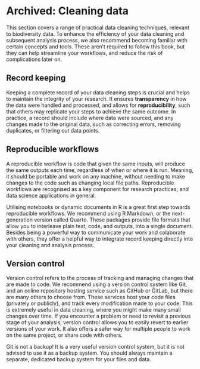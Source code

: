 # Archived: Cleaning data

This section covers a range of practical data cleaning techniques, relevant to
biodiversity data. To enhance the efficiency of your data cleaning and
subsequent analysis process, we also recommend becoming familiar with certain
concepts and tools. These aren't required to follow this book, but they can help
streamline your workflows, and reduce the risk of complications later on. 

## Record keeping

Keeping a complete record of your data cleaning steps is crucial and helps to
maintain the integrity of your research. It ensures **transparency** in how the
data were handled and processed, and allows for **reproducibility**, such that
others may replicate your steps to achieve the same outcome. In practice, a
record should include where data were sourced, and any changes made to the
original data, such as correcting errors, removing duplicates, or filtering out
data points. 

## Reproducible workflows

A reproducible workflow is code that given the same inputs, will produce the
same outputs each time, regardless of when or where it is run. Meaning, it
should be portable and work on any machine, without needing to make changes to
the code such as changing local file paths. Reproducible workflows are
recognised as a key component for research practices, and data science
applications in general. 

Utilising notebooks or dynamic documents in R is a great first step towards
reproducible workflows. We recommend using R Markdown, or the next-generation
version called Quarto. These packages provide file formats that allow you to
interleave plain text, code, and outputs, into a single document. Besides being
a powerful way to communicate your work and colaborate with others, they offer a
helpful way to integrate record keeping directly into your cleaning and analysis
process. 

## Version control

Version control refers to the process of tracking and managing changes that are
made to code. We recommend using a version control system like Git, and an
online repository hosting service such as GitHub or GitLab, but there are many
others to choose from. These services host your code files (privately or
publicly), and track every modification made to your code. This is extremely
useful in data cleaning, where you might make many small changes over time. If
you encounter a problem or need to revisit a previous stage of your analysis,
version control allows you to easily revert to earlier versions of your work. It
also offers a safer way for multiple people to work on the same project, or
share code with others.

::: {.callout-caution}
Git is not a backup! It is a very useful version control system, but it is not
advised to use it as a backup system. You should always maintain a separate,
dedicated backup system for your files and data.  
:::

